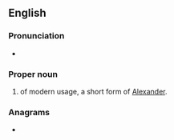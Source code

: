 ==English==

===Pronunciation===
* {{a|GenAm}} {{IPA|en|/ˈzæn.dɚ/}}

===Proper noun===
{{en-proper noun}}

# {{given name|en|male|from=Ancient Greek}} of modern usage, a short form of [[Alexander]].

===Anagrams===
* {{anagrams|en|a=adenrx|xerand}}